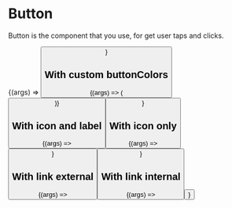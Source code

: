 
<Meta title="Components/Button" component={Button} />

# Button

Button is the component that you use, for get user taps and clicks.

<ArgsTable of={Button} />

<Canvas>
  <Story
    name="Button Component"
    args={{ ...Button.defaultProps, label: 'Button Component' }}
  >
    {(args) => <Button {...args} />}
  </Story>
</Canvas>

## With custom buttonColors

<Canvas>
  <Story name="Button Component with buttonColors">
    {(args) => (
      <Button
        variant="secondary"
        size="xl"
        label="Button Component with provided colors"
        buttonColors={{
          contrastColor: '#FFFFFF',
          mainColor: '#C65D21',
          mainColorLight: '#E67635',
          mainColorStrong: '#AB4E19',
        }}
        {...args}
      />
    )}
  </Story>
</Canvas>

## With icon and label

<Canvas>
  <Story
    name="Button Component with icon and label"
    args={{ ...Button.defaultProps, label: 'Button Component', iconName: 'github' }}
  >
    {(args) => <Button {...args} />}
  </Story>
</Canvas>


## With icon only

<Canvas>
  <Story
    name="Button Component with icon only"
    args={{ ...Button.defaultProps, iconName: 'arrowRight' }}
  >
    {(args) => <Button {...args} />}
  </Story>
</Canvas>

## With link external

<Canvas>
  <Story
    name="Button Component with link external"
    args={{ ...Button.defaultProps, label: 'Link to https://google.com', href: 'https://google.com' }}
  >
    {(args) => <Button {...args} />}
  </Story>
</Canvas>

## With link internal

<Canvas>
  <Story
    name="Button Component with link internal"
    args={{ ...Button.defaultProps, label: 'Link to /', href: '/' }}
  >
    {(args) => <Button {...args} />}
  </Story>
</Canvas>
